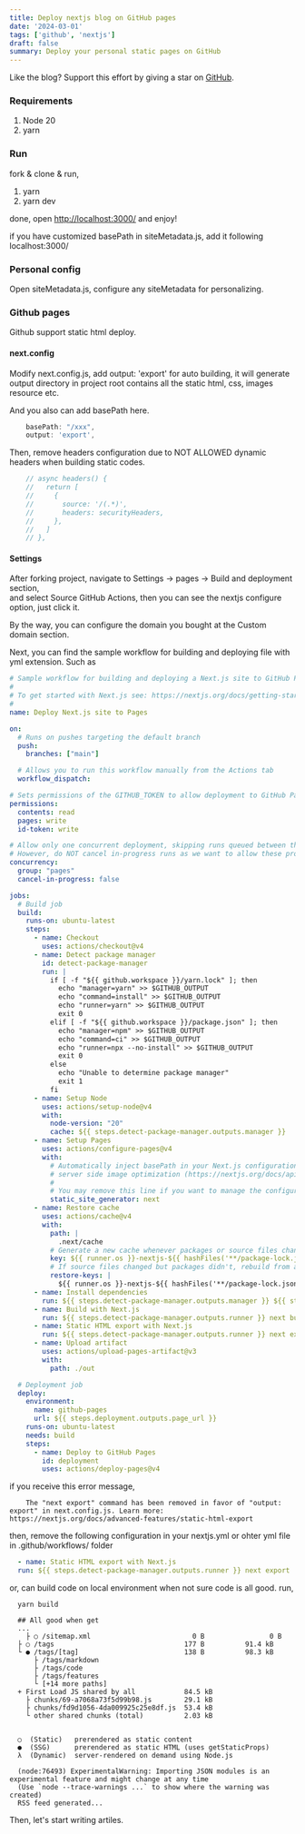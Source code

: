 ```yaml
---
title: Deploy nextjs blog on GitHub pages
date: '2024-03-01'
tags: ['github', 'nextjs']
draft: false
summary: Deploy your personal static pages on GitHub
---
```


Like the blog? Support this effort by giving a star on [GitHub](https://github.com/pickerX/me).


### Requirements

1. Node 20
2. yarn

### Run
fork & clone & run,

1. yarn
2. yarn dev

done, open [http://localhost:3000/](http://localhost:3000/) and enjoy!

if you have customized basePath in siteMetadata.js, add it following localhost:3000/

### Personal config

Open siteMetadata.js, configure any siteMetadata for personalizing.


### Github pages
Github support static html deploy. 

#### next.config

Modify next.config.js, add output: 'export' for auto building, it will generate output directory in project root contains all 
the static html, css, images resource etc.

And you also can add basePath here.

```js
    basePath: "/xxx",
    output: 'export',

```

Then, remove headers configuration due to NOT ALLOWED dynamic headers when building static codes.

```js
    // async headers() {
    //   return [
    //     {
    //       source: '/(.*)',
    //       headers: securityHeaders,
    //     },
    //   ]
    // },
```

#### Settings


After forking project, navigate to Settings -> pages -> Build and deployment section,   
and select Source GitHub Actions, then you can see the nextjs configure option, just click it.  

By the way, you can configure the domain you bought at the Custom domain section.


Next, you can find the sample workflow for building and deploying file with yml extension. Such as

``` yml
# Sample workflow for building and deploying a Next.js site to GitHub Pages
#
# To get started with Next.js see: https://nextjs.org/docs/getting-started
#
name: Deploy Next.js site to Pages

on:
  # Runs on pushes targeting the default branch
  push:
    branches: ["main"]

  # Allows you to run this workflow manually from the Actions tab
  workflow_dispatch:

# Sets permissions of the GITHUB_TOKEN to allow deployment to GitHub Pages
permissions:
  contents: read
  pages: write
  id-token: write

# Allow only one concurrent deployment, skipping runs queued between the run in-progress and latest queued.
# However, do NOT cancel in-progress runs as we want to allow these production deployments to complete.
concurrency:
  group: "pages"
  cancel-in-progress: false

jobs:
  # Build job
  build:
    runs-on: ubuntu-latest
    steps:
      - name: Checkout
        uses: actions/checkout@v4
      - name: Detect package manager
        id: detect-package-manager
        run: |
          if [ -f "${{ github.workspace }}/yarn.lock" ]; then
            echo "manager=yarn" >> $GITHUB_OUTPUT
            echo "command=install" >> $GITHUB_OUTPUT
            echo "runner=yarn" >> $GITHUB_OUTPUT
            exit 0
          elif [ -f "${{ github.workspace }}/package.json" ]; then
            echo "manager=npm" >> $GITHUB_OUTPUT
            echo "command=ci" >> $GITHUB_OUTPUT
            echo "runner=npx --no-install" >> $GITHUB_OUTPUT
            exit 0
          else
            echo "Unable to determine package manager"
            exit 1
          fi
      - name: Setup Node
        uses: actions/setup-node@v4
        with:
          node-version: "20"
          cache: ${{ steps.detect-package-manager.outputs.manager }}
      - name: Setup Pages
        uses: actions/configure-pages@v4
        with:
          # Automatically inject basePath in your Next.js configuration file and disable
          # server side image optimization (https://nextjs.org/docs/api-reference/next/image#unoptimized).
          #
          # You may remove this line if you want to manage the configuration yourself.
          static_site_generator: next
      - name: Restore cache
        uses: actions/cache@v4
        with:
          path: |
            .next/cache
          # Generate a new cache whenever packages or source files change.
          key: ${{ runner.os }}-nextjs-${{ hashFiles('**/package-lock.json', '**/yarn.lock') }}-${{ hashFiles('**.[jt]s', '**.[jt]sx') }}
          # If source files changed but packages didn't, rebuild from a prior cache.
          restore-keys: |
            ${{ runner.os }}-nextjs-${{ hashFiles('**/package-lock.json', '**/yarn.lock') }}-
      - name: Install dependencies
        run: ${{ steps.detect-package-manager.outputs.manager }} ${{ steps.detect-package-manager.outputs.command }}
      - name: Build with Next.js
        run: ${{ steps.detect-package-manager.outputs.runner }} next build
      - name: Static HTML export with Next.js
        run: ${{ steps.detect-package-manager.outputs.runner }} next export
      - name: Upload artifact
        uses: actions/upload-pages-artifact@v3
        with:
          path: ./out

  # Deployment job
  deploy:
    environment:
      name: github-pages
      url: ${{ steps.deployment.outputs.page_url }}
    runs-on: ubuntu-latest
    needs: build
    steps:
      - name: Deploy to GitHub Pages
        id: deployment
        uses: actions/deploy-pages@v4
```

if you receive this error message, 

```
    The "next export" command has been removed in favor of "output: export" in next.config.js. Learn more: https://nextjs.org/docs/advanced-features/static-html-export
```

then, remove the following configuration in your nextjs.yml or ohter yml file in .github/workflows/ folder

```yml
  - name: Static HTML export with Next.js
  run: ${{ steps.detect-package-manager.outputs.runner }} next export
```

or, can build code on local environment when not sure code is all good. run,

``` shell
  yarn build

  ## All good when get
  ...
    ├ ○ /sitemap.xml                         0 B                0 B
  ├ ○ /tags                                177 B          91.4 kB
  └ ● /tags/[tag]                          138 B          98.3 kB
      ├ /tags/markdown
      ├ /tags/code
      ├ /tags/features
      └ [+14 more paths]
  + First Load JS shared by all            84.5 kB
    ├ chunks/69-a7068a73f5d99b98.js        29.1 kB
    ├ chunks/fd9d1056-4da009925c25e8df.js  53.4 kB
    └ other shared chunks (total)          2.03 kB


  ○  (Static)   prerendered as static content
  ●  (SSG)      prerendered as static HTML (uses getStaticProps)
  λ  (Dynamic)  server-rendered on demand using Node.js

  (node:76493) ExperimentalWarning: Importing JSON modules is an experimental feature and might change at any time
  (Use `node --trace-warnings ...` to show where the warning was created)
  RSS feed generated...

```

Then, let's start writing artiles.